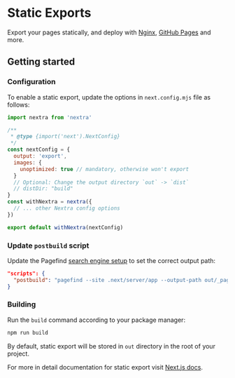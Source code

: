 
# Static Exports

Export your pages statically, and deploy with [Nginx](https://nginx.org),
[GitHub Pages](https://pages.github.com) and more.

## Getting started

<Steps>

### Configuration

To enable a static export, update the options in `next.config.mjs` file as
follows:

```js filename="next.config.mjs" {7-10}
import nextra from 'nextra'

/**
 * @type {import('next').NextConfig}
 */
const nextConfig = {
  output: 'export',
  images: {
    unoptimized: true // mandatory, otherwise won't export
  }
  // Optional: Change the output directory `out` -> `dist`
  // distDir: "build"
}
const withNextra = nextra({
  // ... other Nextra config options
})

export default withNextra(nextConfig)
```

### Update `postbuild` script

Update the Pagefind [search engine setup](./search#add-a-postbuild-script) to
set the correct output path:

```json filename="package.json"
"scripts": {
  "postbuild": "pagefind --site .next/server/app --output-path out/_pagefind"
}
```

### Building

Run the `build` command according to your package manager:

```sh npm2yarn
npm run build
```

By default, static export will be stored in `out` directory in the root of your
project.

For more in detail documentation for static export visit
[Next.js docs](https://nextjs.org/docs/app/building-your-application/deploying/static-exports).

</Steps>
